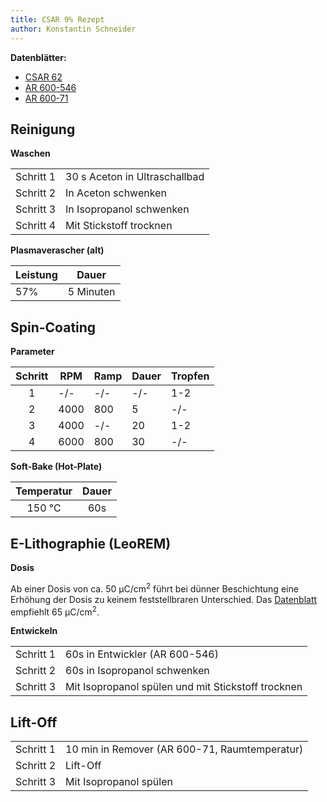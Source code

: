```yaml
---
title: CSAR 9% Rezept
author: Konstantin Schneider
---
```


**Datenblätter:**

- [CSAR 62](https://www.allresist.de/wp-content/uploads/2020/03/AR-P6200_CSAR62_Deutsch_Allresist_Produktinformation.pdf)
- [AR 600-546](https://www.allresist.de/wp-content/uploads/2020/03/AR600-50-51-55-56-546-548-549_deutsch_Allresist_Produktinformation.pdf)
- [AR 600-71](https://www.allresist.de/wp-content/uploads/2020/03/AR600-70-71_300-70-72-73-76_deutsch_Allresist_Produktinformation.pdf)

## Reinigung {-}

**Waschen**

|           |                                     |
|-----------|-------------------------------------|
| Schritt 1 | 30 s Aceton in Ultraschallbad       |
| Schritt 2 | In Aceton schwenken                 |
| Schritt 3 | In Isopropanol schwenken            |
| Schritt 4 | Mit Stickstoff trocknen             |

**Plasmaverascher (alt)**

| Leistung  | Dauer       |
|-----------|-------------|
| 57%       | 5 Minuten   |


## Spin-Coating {-}

**Parameter**

| Schritt   | RPM  | Ramp | Dauer | Tropfen |
|:---------:|------|------|-------|---------|
| 1         | -/-  | -/-  | -/-   | 1-2     |
| 2         | 4000 | 800  | 5     | -/-     |
| 3         | 4000 | -/-  | 20    | 1-2     |
| 4         | 6000 | 800  | 30    | -/-     |

**Soft-Bake (Hot-Plate)**

|   Temperatur  | Dauer |
|:-------------:|:-----:|
|     150 °C    | 60s   |

## E-Lithographie (LeoREM) {-}

**Dosis**

Ab einer Dosis von ca. 50 μC/cm^2^ führt bei dünner Beschichtung eine Erhöhung der Dosis zu keinem feststellbraren Unterschied. Das [Datenblatt](https://www.allresist.de/wp-content/uploads/2020/03/AR-P6200_CSAR62_Deutsch_Allresist_Produktinformation.pdf) empfiehlt 65 μC/cm^2^.

**Entwickeln**

|           |                                                       |
|-----------|-------------------------------------------------------|
| Schritt 1 | 60s in Entwickler (AR 600-546)                        |
| Schritt 2 | 60s in Isopropanol schwenken                          |
| Schritt 3 | Mit Isopropanol spülen und mit Stickstoff trocknen    |

## Lift-Off {-}

|           |                                                 |
|-----------|-------------------------------------------------|
| Schritt 1 | 10 min in Remover (AR 600-71, Raumtemperatur)   |
| Schritt 2 | Lift-Off                                        |
| Schritt 3 | Mit Isopropanol spülen                          |
